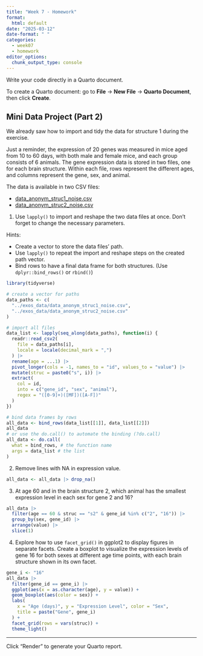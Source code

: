 ```yaml
---
title: "Week 7 - Homework"
format: 
  html: default
date: "2025-03-12"
date-format: " "
categories: 
  - week07
  - homework
editor_options: 
  chunk_output_type: console
---
```


Write your code directly in a Quarto document.

To create a Quarto document: go to **File** -> **New File** -> **Quarto Document**, then click **Create**.

## Mini Data Project (Part 2)

We already saw how to import and tidy the data for structure 1 during the exercise.

Just a reminder, the expression of 20 genes was measured in mice aged from 10 to 60 days, with both male and female mice, and each group consists of 6 animals. The gene expression data is stored in two files, one for each brain structure. Within each file, rows represent the different ages, and columns represent the gene, sex, and animal.

The data is available in two CSV files:

- [data_anonym_struc1_noise.csv](../exos_data/data_anonym_struc1_noise.csv)
- [data_anonym_struc2_noise.csv](../exos_data/data_anonym_struc2_noise.csv)

1. Use `lapply()` to import and reshape the two data files at once. Don't forget to change the necessary parameters.

Hints:

- Create a vector to store the data files' path.
- Use `lapply()` to repeat the import and reshape steps on the created path vector.
- Bind rows to have a final data frame for both structures. (Use `dplyr::bind_rows()` or `rbind()`)

```r
library(tidyverse)

# create a vector for paths
data_paths <- c(
  "../exos_data/data_anonym_struc1_noise.csv",
  "../exos_data/data_anonym_struc2_noise.csv"
)

# import all files
data_list <- lapply(seq_along(data_paths), function(i) {
  readr::read_csv2(
    file = data_paths[i],
    locale = locale(decimal_mark = ",")
  ) |>
  rename(age = ...1) |>
  pivot_longer(cols = -1, names_to = "id", values_to = "value") |>
  mutate(struc = paste0("s", i)) |>
  extract(
    col = id,
    into = c("gene_id", "sex", "animal"),
    regex = "([0-9]+)([MF])([A-F])"
  )
})

# bind data frames by rows
all_data <- bind_rows(data_list[[1]], data_list[[2]])
all_data
# or use the do.call() to automate the binding (?do.call)
all_data <- do.call(
  what = bind_rows, # the function name
  args = data_list # the list
)

```

2. Remove lines with NA in expression value.

```r
all_data <- all_data |> drop_na()
```

3. At age 60 and in the brain structure 2, which animal has the smallest expression level in each sex for gene 2 and 16?

```r
all_data |>
  filter(age == 60 & struc == "s2" & gene_id %in% c("2", "16")) |>
  group_by(sex, gene_id) |>
  arrange(value) |>
  slice(1)
```

4. Explore how to use `facet_grid()` in ggplot2 to display figures in separate facets.
Create a boxplot to visualize the expression levels of gene 16 for both sexes at different age time points, with each brain structure shown in its own facet.

```r
gene_i <- "16"
all_data |>
  filter(gene_id == gene_i) |>
  ggplot(aes(x = as.character(age), y = value)) +
  geom_boxplot(aes(color = sex)) +
  labs(
    x = "Age (days)", y = "Expression Level", color = "Sex",
    title = paste("Gene", gene_i)
  ) +
  facet_grid(rows = vars(struc)) +
  theme_light()
```


---

Click "Render" to generate your Quarto report.

